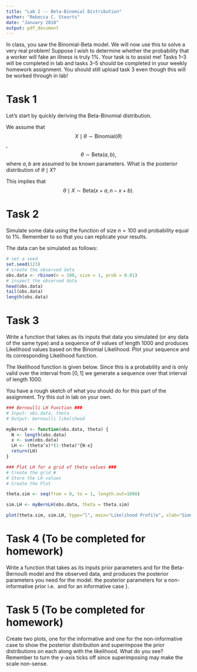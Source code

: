 ```yaml
---
title: "Lab 2 -- Beta-Binomial Distribution"
author: "Rebecca C. Steorts"
date: "January 2018"
output: pdf_document
---
```


In class, you saw the Binomial-Beta model. We will now use this to solve a very real problem! Suppose I wish to determine whether the probability that a worker will fake an illness is truly 1\%. Your task is to assist me! Tasks 1--3 will be completed in lab and tasks 3--5 should be completed in your weekly homework assignment. You should still upload task 3 even though this will be worked through in lab! 

# Task 1

Let's start by quickly deriving the Beta-Binomial distribution. 

We assume that 
$$X\mid \theta \sim \text{Binomial} (\theta)$$,
$$\theta \sim \text{Beta}(a,b),$$
where $a,b$ are assumed to be known parameters. What is the posterior distribution of $\theta \mid X$?

\begin{align}
p(\theta \mid X) &\propto 
p(X \mid \theta) p(\theta) \\
&\propto \theta^{x} 
(1 - \theta)^{(n-x)} \times \theta^{(a-1)} (1 - \theta)^{(b-1)}\\
&\propto \theta^{x + a -1} (1 - \theta)^{(n-x + b -1)}.
\end{align}

This implies that 
$$\theta \mid X \sim \text{Beta}(x+a,n-x+b).$$



# Task 2

Simulate some data using the \textsf{rbinom} function of size $n = 100$ and probability equal to 1\%. Remember to \textsf{set.seed(123)} so that you can replicate your results.

The data can be simulated as follows:
```r
# set a seed
set.seed(123)
# create the observed data
obs.data <- rbinom(n = 100, size = 1, prob = 0.01)
# inspect the observed data
head(obs.data)
tail(obs.data)
length(obs.data)
```

# Task 3

Write a function that takes as its inputs that data you simulated (or any data of the same type) and a sequence of $\theta$ values of length 1000 and produces Likelihood values based on the Binomial Likelihood. Plot your sequence and its corresponding Likelihood function.

The likelihood function is given below. Since this is a probability and is only valid over the interval from $[0, 1]$ we generate a sequence over that interval of length 1000.

You have a rough sketch of what you should do for this part of the assignment. Try this out in lab on your own. 

```r
### Bernoulli LH Function ###
# Input: obs.data, theta
# Output: bernoulli likelihood

myBernLH <- function(obs.data, theta) {
  N <- length(obs.data)
  x <- sum(obs.data)
  LH <- (theta^x)*(1-theta)^{N-x}
  return(LH)
}

### Plot LH for a grid of theta values ###
# Create the grid #
# Store the LH values
# Create the Plot

theta.sim <- seq(from = 0, to = 1, length.out=1000)

sim.LH <- myBernLH(obs.data, theta = theta.sim)

plot(theta.sim, sim.LH, type="l", main="Likelihood Profile", xlab="Simulated Support", ylab="Likelihood")
```



# Task 4 (To be completed for homework)

Write a function that takes as its inputs  prior parameters \textsf{a} and \textsf{b} for the Beta-Bernoulli model and the observed data, and produces the posterior parameters you need for the model. \textbf{Generate and print} the posterior parameters for a non-informative prior i.e. \textsf{(a,b) = (1,1)} and for an informative case \textsf{(a,b) = (3,1)}}.



# Task 5 (To be completed for homework)

Create two plots, one for the informative and one for the non-informative case to show the posterior distribution and superimpose the prior distributions on each along with the likelihood. What do you see? Remember to turn the y-axis ticks off since superimposing may make the scale non-sense.